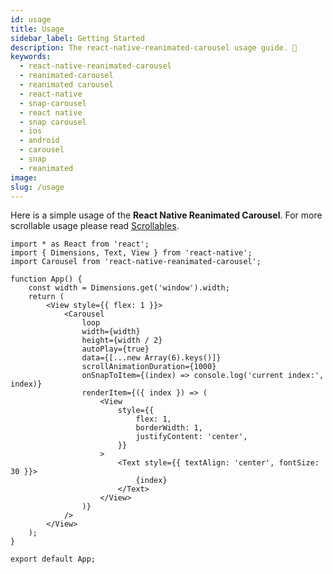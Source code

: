 ```yaml
---
id: usage
title: Usage
sidebar_label: Getting Started
description: The react-native-reanimated-carousel usage guide. 📖
keywords:
  - react-native-reanimated-carousel
  - reanimated-carousel
  - reanimated carousel
  - react-native
  - snap-carousel
  - react native
  - snap carousel
  - ios
  - android
  - carousel
  - snap
  - reanimated
image: 
slug: /usage
---
```


Here is a simple usage of the **React Native Reanimated Carousel**. For more scrollable usage please read [Scrollables](./scrollables).

```tsx
import * as React from 'react';
import { Dimensions, Text, View } from 'react-native';
import Carousel from 'react-native-reanimated-carousel';

function App() {
    const width = Dimensions.get('window').width;
    return (
        <View style={{ flex: 1 }}>
            <Carousel
                loop
                width={width}
                height={width / 2}
                autoPlay={true}
                data={[...new Array(6).keys()]}
                scrollAnimationDuration={1000}
                onSnapToItem={(index) => console.log('current index:', index)}
                renderItem={({ index }) => (
                    <View
                        style={{
                            flex: 1,
                            borderWidth: 1,
                            justifyContent: 'center',
                        }}
                    >
                        <Text style={{ textAlign: 'center', fontSize: 30 }}>
                            {index}
                        </Text>
                    </View>
                )}
            />
        </View>
    );
}

export default App;
```